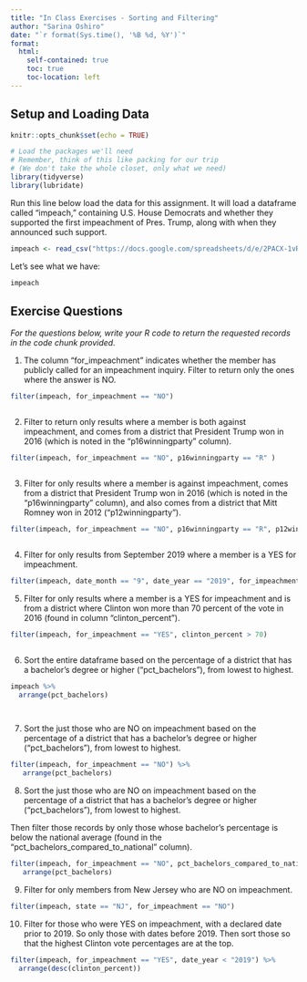 ```yaml
---
title: "In Class Exercises - Sorting and Filtering"
author: "Sarina Oshiro"
date: "`r format(Sys.time(), '%B %d, %Y')`"
format:
  html:
    self-contained: true
    toc: true
    toc-location: left
---
```


## Setup and Loading Data

```r
knitr::opts_chunk$set(echo = TRUE)

# Load the packages we'll need
# Remember, think of this like packing for our trip
# (We don't take the whole closet, only what we need)
library(tidyverse)
library(lubridate)

```

Run this line below load the data for this assignment. It will load a dataframe called "impeach," containing U.S. House Democrats and whether they supported the first impeachment of Pres. Trump, along with when they announced such support.

```r

impeach <- read_csv("https://docs.google.com/spreadsheets/d/e/2PACX-1vRh8d5JaDqBtByzNw2JZF3idaACobDhhk-p7chJoktA0HawELHFOvjQOqCpzGA4MGONvPlR7GASqW-K/pub?gid=1765341510&single=true&output=csv")


```

Let's see what we have:

```r

impeach


```

## Exercise Questions

*For the questions below, write your R code to return the requested records in the code chunk provided.*

1)  The column "for_impeachment" indicates whether the member has publicly called for an impeachment inquiry. Filter to return only the ones where the answer is NO.

```r

filter(impeach, for_impeachment == "NO")



```

2)  Filter to return only results where a member is both against impeachment, and comes from a district that President Trump won in 2016 (which is noted in the "p16winningparty" column).

```r


filter(impeach, for_impeachment == "NO", p16winningparty == "R" )



```

3)  Filter for only results where a member is against impeachment, comes from a district that President Trump won in 2016 (which is noted in the "p16winningparty" column), and also comes from a district that Mitt Romney won in 2012 ("p12winningparty").

```r


filter(impeach, for_impeachment == "NO", p16winningparty == "R", p12winningparty == "R")



```

4)  Filter for only results from September 2019 where a member is a YES for impeachment.

```r


filter(impeach, date_month == "9", date_year == "2019", for_impeachment == "YES")


```

5)  Filter for only results where a member is a YES for impeachment and is from a district where Clinton won more than 70 percent of the vote in 2016 (found in column "clinton_percent").

```r

filter(impeach, for_impeachment == "YES", clinton_percent > 70)



```

6)  Sort the entire dataframe based on the percentage of a district that has a bachelor's degree or higher ("pct_bachelors"), from lowest to highest.

```r


impeach %>% 
  arrange(pct_bachelors)
  



```

7)  Sort the just those who are NO on impeachment based on the percentage of a district that has a bachelor's degree or higher ("pct_bachelors"), from lowest to highest.

```r

filter(impeach, for_impeachment == "NO") %>%
   arrange(pct_bachelors)


```

8)  Sort the just those who are NO on impeachment based on the percentage of a district that has a bachelor's degree or higher ("pct_bachelors"), from lowest to highest.

Then filter those records by only those whose bachelor's percentage is below the national average (found in the "pct_bachelors_compared_to_national" column).

```r

filter(impeach, for_impeachment == "NO", pct_bachelors_compared_to_national == "BELOW") %>%
   arrange(pct_bachelors)


```

9)  Filter for only members from New Jersey who are NO on impeachment.

```r


filter(impeach, state == "NJ", for_impeachment == "NO")


```

10) Filter for those who were YES on impeachment, with a declared date prior to 2019. So only those with dates before 2019. Then sort those so that the highest Clinton vote percentages are at the top.

```r


filter(impeach, for_impeachment == "YES", date_year < "2019") %>%
  arrange(desc(clinton_percent))


```
